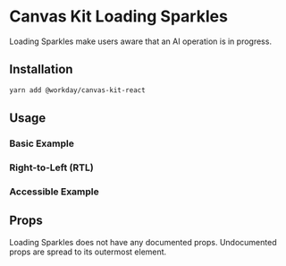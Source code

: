 

<Meta title="Preview/Loading Sparkles" component={LoadingSparkles} />

# Canvas Kit Loading Sparkles

Loading Sparkles make users aware that an AI operation is in progress.

## Installation

```sh
yarn add @workday/canvas-kit-react
```

## Usage

### Basic Example

<ExampleCodeBlock code={Basic} />

### Right-to-Left (RTL)

<ExampleCodeBlock code={RTL} />

### Accessible Example

<ExampleCodeBlock code={Accessible} />

## Props

Loading Sparkles does not have any documented props. Undocumented props are spread to its outermost
element.
